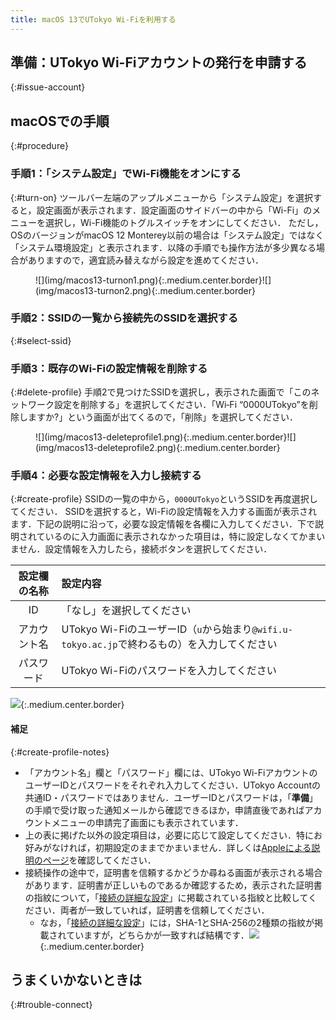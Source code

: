 ```yaml
---
title: macOS 13でUTokyo Wi-Fiを利用する
---
```


<Intro kindOfTerminal="macOS 13 Venturaの端末" confirmedTerminal="（macOS 13 Venturaが搭載されたMacBook Pro）"/>

## 準備：UTokyo Wi-Fiアカウントの発行を申請する
{:#issue-account}
<IssueAccount />

## macOSでの手順
{:#procedure}
### 手順1：「システム設定」でWi-Fi機能をオンにする
{:#turn-on}
ツールバー左端のアップルメニューから「システム設定」を選択すると，設定画面が表示されます．設定画面のサイドバーの中から「Wi-Fi」のメニューを選択し，Wi-Fi機能のトグルスイッチをオンにしてください．
ただし，OSのバージョンがmacOS 12 Monterey以前の場合は「システム設定」ではなく「システム環境設定」と表示されます．以降の手順でも操作方法が多少異なる場合がありますので，適宜読み替えながら設定を進めてください．
<figure class="gallery">![](img/macos13-turnon1.png){:.medium.center.border}![](img/macos13-turnon2.png){:.medium.center.border}</figure>

### 手順2：SSIDの一覧から接続先のSSIDを選択する
{:#select-ssid}
<SelectSsid  userIdField="アカウント名"/>

### 手順3：既存のWi-Fiの設定情報を削除する
{:#delete-profile}
<DeleteProfile  userIdField="アカウント名"/>
手順2で見つけたSSIDを選択し，表示された画面で「このネットワーク設定を削除する」を選択してください．「Wi‑Fi “0000UTokyo”を削除しますか?」という画面が出てくるので，「削除」を選択してください．
<figure class="gallery">![](img/macos13-deleteprofile1.png){:.medium.center.border}![](img/macos13-deleteprofile2.png){:.medium.center.border}</figure>

### 手順4：必要な設定情報を入力し接続する
{:#create-profile}
SSIDの一覧の中から，`0000UTokyo`というSSIDを再度選択してください．
SSIDを選択すると，Wi-Fiの設定情報を入力する画面が表示されます．下記の説明に沿って，必要な設定情報を各欄に入力してください．下で説明されているのに入力画面に表示されなかった項目は，特に設定しなくてかまいません．設定情報を入力したら，接続ボタンを選択してください．

| 設定欄の名称      | 設定内容     |
| :-----------: | :------------------- |
| ID            | 「なし」を選択してください      |
| アカウント名       | UTokyo Wi-FiのユーザーID（`u`から始まり`@wifi.u-tokyo.ac.jp`で終わるもの）を入力してください |
| パスワード       | UTokyo Wi-Fiのパスワードを入力してください      |

![](img/macos13-createprofile.png){:.medium.center.border}

#### 補足
{:#create-profile-notes}
* 「アカウント名」欄と「パスワード」欄には、UTokyo Wi-FiアカウントのユーザーIDとパスワードをそれぞれ入力してください．UTokyo Accountの共通ID・パスワードではありません．ユーザーIDとパスワードは，「**準備**」の手順で受け取った通知メールから確認できるほか，申請直後であればアカウントメニューの申請完了画面にも表示されています．
* 上の表に掲げた以外の設定項目は，必要に応じて設定してください．特にお好みがなければ，初期設定のままでかまいません．詳しくは[Appleによる説明のページ](https://support.apple.com/ja-jp/guide/mac-help/mh11935/mac)を確認してください．
* 接続操作の途中で，証明書を信頼するかどうか尋ねる画面が表示される場合があります．証明書が正しいものであるか確認するため，表示された証明書の指紋について，「[接続の詳細な設定](/utokyo_wifi/#connect-configuration)」に掲載されている指紋と比較してください．両者が一致していれば，証明書を信頼してください．
    * なお，「[接続の詳細な設定](/utokyo_wifi/#connect-configuration)」には，SHA-1とSHA-256の2種類の指紋が掲載されていますが，どちらかが一致すれば結構です．![](img/macos13-certificate.png){:.medium.center.border}

## うまくいかないときは
{:#trouble-connect}
<TroubleConnect />